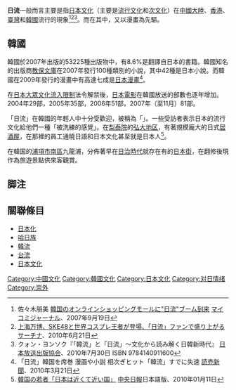 {{Infobox Chinese
|c            = 日流
|p            = Rìliú
|w            = Jihliu
|myr       = Rlyou
|bpmf     = ㄖ˙ㄌㄧㄡ˙
|j            = Jat<sup>6</sup>lau<sup>4</sup>
|hangul       = 일류
|hanja        = 日流
|rr           = Illyu
|mr           = Illyu
|kanji        = 日流
|kana     = にちりゅう
|romaji      = Nichiryū
|qn           = Nhật lưu
|chuhan        = 日流
}}
'''日流'''一般而言主要是指[[日本文化|日本文化]]（主要是[[流行文化|流行文化]]和[[次文化|次文化]]）在[[中國大陸|中國大陸]]、[[香港|香港]]、[[臺灣|臺灣]]和[[韓國|韓國]]流行的現象<ref>佐々木朋美 [http://journal.mycom.co.jp/articles/2007/09/19/nstyle/index.html 韓国のオンラインショッピングモールに"日流"ブーム到来] {{webarchive|url=https://web.archive.org/web/20100909103012/http://journal.mycom.co.jp/articles/2007/09/19/nstyle/index.html |date=2010-09-09 }} [[マイコミジャーナル|マイコミジャーナル]]、2007年9月19日</ref><ref>[http://news.searchina.ne.jp/disp.cgi?y=2010&d=0621&f=national_0621_020.shtml 上海万博、SKE48と世界コスプレ王者が登場、「日流」ファンで盛り上がる] {{Wayback|url=http://news.searchina.ne.jp/disp.cgi?y=2010&d=0621&f=national_0621_020.shtml |date=20100625044510 }} [[サーチナ|サーチナ]]、2010年6月21日</ref><ref>クォン・ヨンソク『「韓流」と「日流」～文化から読み解く日韓新時代』 [[日本放送出版協会|日本放送出版協会]]、2010年7月30日 ISBN 9784140911600</ref>。而在其中，又以漫畫為先驅。

== 韓國 ==
韓國於2007年出版的53225種出版物中，有8.6%是翻譯自日本的書籍。韓國知名的出版商[[教保文庫|教保文庫]]在2007年發行100種類別的小說，其中42種是日本小說。而韓國在2009年發行的漫畫中有高達七成是[[日本漫畫|日本漫畫]]<ref>「日流」韓国を席巻 漫画や小説 相次ぎヒット「韓流」すでに失速 [[読売新聞|読売新聞]]、2010年3月21日</ref>。

在[[日本大眾文化流入限制|日本大眾文化流入限制]]法令解禁後，[[日本電影|日本電影]]在韓國放送的部數也逐年增加。 2004年29部，2005年35部，2006年51部，2007年（至11​​月）81部。

「日流」在韓國的年輕人中十分受歡迎，被稱為「{{lang|ko|닛폰필}}」。一些受訪者表示日本的流行文化給他們一種「被洗練的感覺」。在[[梨泰院|梨泰院]]的[[弘大_(首爾)|弘大地区]]，有著規模龐大的日式[[居酒屋|居酒屋]]，在那裡的員工通曉日語和日本文化甚至就是日本人<ref>[http://japanese.joins.com/article/943/124943.html 韓国の若者「日本は近くて近い国」] {{Wayback|url=http://japanese.joins.com/article/943/124943.html |date=20190609124352 }} [[中央日報|中央日報]]日本語版、2010年01月11日</ref>。

在韓国的[[浦項市|浦項市]][[南區_(浦項市)|南區]]九龍浦，分佈著早在[[朝鮮日治時期|日治時代]]就存在有的[[日本街|日本街]]，在翻修後現作為旅遊景點供來客觀賞。

== 脚注 ==
{{Reflist}}

== 關聯條目 ==
*[[日本化|日本化]]
*[[哈日族|哈日族]]
*[[韓流|韓流]]
*[[台流|台流]]
*[[日本文化|日本文化]]

[[Category:中國文化|Category:中國文化]]
[[Category:韓國文化|Category:韓國文化]]
[[Category:日本文化|Category:日本文化]]
[[Category:对日情绪|Category:对日情绪]]
[[Category:崇外|Category:崇外]]